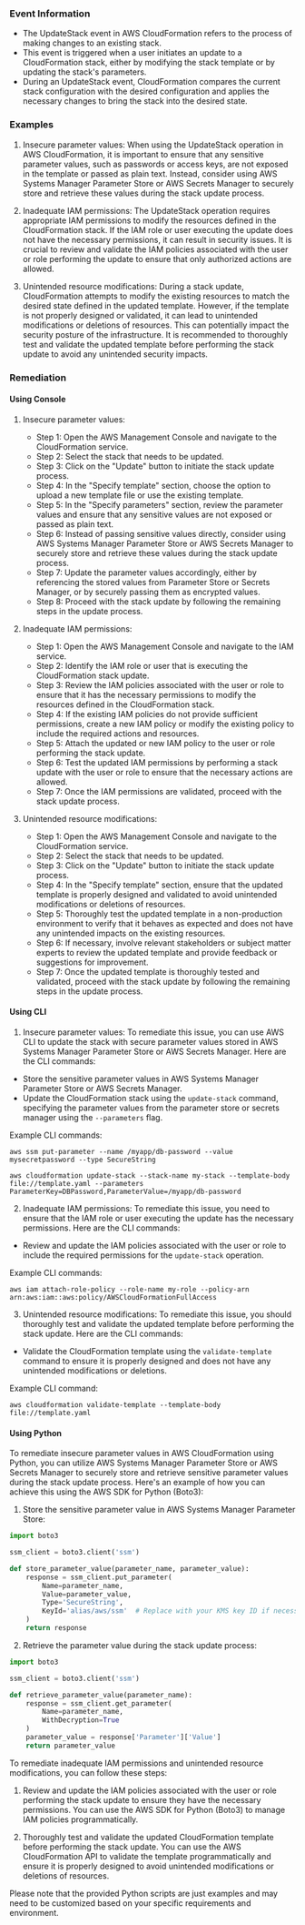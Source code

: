 
### Event Information

- The UpdateStack event in AWS CloudFormation refers to the process of making changes to an existing stack. 
- This event is triggered when a user initiates an update to a CloudFormation stack, either by modifying the stack template or by updating the stack's parameters. 
- During an UpdateStack event, CloudFormation compares the current stack configuration with the desired configuration and applies the necessary changes to bring the stack into the desired state.


### Examples

1. Insecure parameter values: When using the UpdateStack operation in AWS CloudFormation, it is important to ensure that any sensitive parameter values, such as passwords or access keys, are not exposed in the template or passed as plain text. Instead, consider using AWS Systems Manager Parameter Store or AWS Secrets Manager to securely store and retrieve these values during the stack update process.

2. Inadequate IAM permissions: The UpdateStack operation requires appropriate IAM permissions to modify the resources defined in the CloudFormation stack. If the IAM role or user executing the update does not have the necessary permissions, it can result in security issues. It is crucial to review and validate the IAM policies associated with the user or role performing the update to ensure that only authorized actions are allowed.

3. Unintended resource modifications: During a stack update, CloudFormation attempts to modify the existing resources to match the desired state defined in the updated template. However, if the template is not properly designed or validated, it can lead to unintended modifications or deletions of resources. This can potentially impact the security posture of the infrastructure. It is recommended to thoroughly test and validate the updated template before performing the stack update to avoid any unintended security impacts.

### Remediation

#### Using Console

1. Insecure parameter values:
   - Step 1: Open the AWS Management Console and navigate to the CloudFormation service.
   - Step 2: Select the stack that needs to be updated.
   - Step 3: Click on the "Update" button to initiate the stack update process.
   - Step 4: In the "Specify template" section, choose the option to upload a new template file or use the existing template.
   - Step 5: In the "Specify parameters" section, review the parameter values and ensure that any sensitive values are not exposed or passed as plain text.
   - Step 6: Instead of passing sensitive values directly, consider using AWS Systems Manager Parameter Store or AWS Secrets Manager to securely store and retrieve these values during the stack update process.
   - Step 7: Update the parameter values accordingly, either by referencing the stored values from Parameter Store or Secrets Manager, or by securely passing them as encrypted values.
   - Step 8: Proceed with the stack update by following the remaining steps in the update process.

2. Inadequate IAM permissions:
   - Step 1: Open the AWS Management Console and navigate to the IAM service.
   - Step 2: Identify the IAM role or user that is executing the CloudFormation stack update.
   - Step 3: Review the IAM policies associated with the user or role to ensure that it has the necessary permissions to modify the resources defined in the CloudFormation stack.
   - Step 4: If the existing IAM policies do not provide sufficient permissions, create a new IAM policy or modify the existing policy to include the required actions and resources.
   - Step 5: Attach the updated or new IAM policy to the user or role performing the stack update.
   - Step 6: Test the updated IAM permissions by performing a stack update with the user or role to ensure that the necessary actions are allowed.
   - Step 7: Once the IAM permissions are validated, proceed with the stack update process.

3. Unintended resource modifications:
   - Step 1: Open the AWS Management Console and navigate to the CloudFormation service.
   - Step 2: Select the stack that needs to be updated.
   - Step 3: Click on the "Update" button to initiate the stack update process.
   - Step 4: In the "Specify template" section, ensure that the updated template is properly designed and validated to avoid unintended modifications or deletions of resources.
   - Step 5: Thoroughly test the updated template in a non-production environment to verify that it behaves as expected and does not have any unintended impacts on the existing resources.
   - Step 6: If necessary, involve relevant stakeholders or subject matter experts to review the updated template and provide feedback or suggestions for improvement.
   - Step 7: Once the updated template is thoroughly tested and validated, proceed with the stack update by following the remaining steps in the update process.

#### Using CLI

1. Insecure parameter values: To remediate this issue, you can use AWS CLI to update the stack with secure parameter values stored in AWS Systems Manager Parameter Store or AWS Secrets Manager. Here are the CLI commands:

- Store the sensitive parameter values in AWS Systems Manager Parameter Store or AWS Secrets Manager.
- Update the CloudFormation stack using the `update-stack` command, specifying the parameter values from the parameter store or secrets manager using the `--parameters` flag.

Example CLI commands:
```
aws ssm put-parameter --name /myapp/db-password --value mysecretpassword --type SecureString

aws cloudformation update-stack --stack-name my-stack --template-body file://template.yaml --parameters ParameterKey=DBPassword,ParameterValue=/myapp/db-password
```

2. Inadequate IAM permissions: To remediate this issue, you need to ensure that the IAM role or user executing the update has the necessary permissions. Here are the CLI commands:

- Review and update the IAM policies associated with the user or role to include the required permissions for the `update-stack` operation.

Example CLI commands:
```
aws iam attach-role-policy --role-name my-role --policy-arn arn:aws:iam::aws:policy/AWSCloudFormationFullAccess
```

3. Unintended resource modifications: To remediate this issue, you should thoroughly test and validate the updated template before performing the stack update. Here are the CLI commands:

- Validate the CloudFormation template using the `validate-template` command to ensure it is properly designed and does not have any unintended modifications or deletions.

Example CLI command:
```
aws cloudformation validate-template --template-body file://template.yaml
```

#### Using Python

To remediate insecure parameter values in AWS CloudFormation using Python, you can utilize AWS Systems Manager Parameter Store or AWS Secrets Manager to securely store and retrieve sensitive parameter values during the stack update process. Here's an example of how you can achieve this using the AWS SDK for Python (Boto3):

1. Store the sensitive parameter value in AWS Systems Manager Parameter Store:
```python
import boto3

ssm_client = boto3.client('ssm')

def store_parameter_value(parameter_name, parameter_value):
    response = ssm_client.put_parameter(
        Name=parameter_name,
        Value=parameter_value,
        Type='SecureString',
        KeyId='alias/aws/ssm'  # Replace with your KMS key ID if necessary
    )
    return response
```

2. Retrieve the parameter value during the stack update process:
```python
import boto3

ssm_client = boto3.client('ssm')

def retrieve_parameter_value(parameter_name):
    response = ssm_client.get_parameter(
        Name=parameter_name,
        WithDecryption=True
    )
    parameter_value = response['Parameter']['Value']
    return parameter_value
```

To remediate inadequate IAM permissions and unintended resource modifications, you can follow these steps:

1. Review and update the IAM policies associated with the user or role performing the stack update to ensure they have the necessary permissions. You can use the AWS SDK for Python (Boto3) to manage IAM policies programmatically.

2. Thoroughly test and validate the updated CloudFormation template before performing the stack update. You can use the AWS CloudFormation API to validate the template programmatically and ensure it is properly designed to avoid unintended modifications or deletions of resources.

Please note that the provided Python scripts are just examples and may need to be customized based on your specific requirements and environment.


